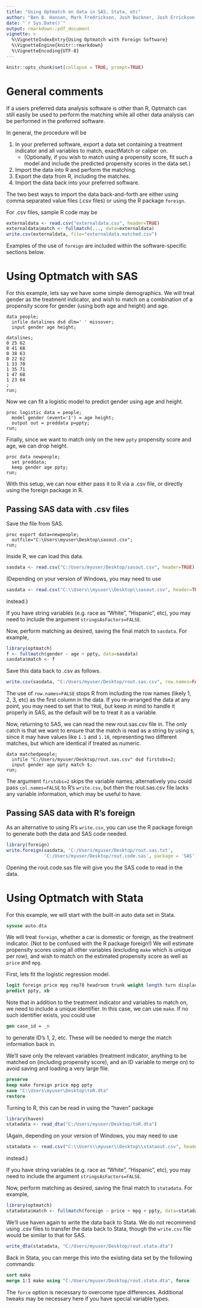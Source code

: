 ```yaml
---
title: "Using Optmatch on data in SAS, Stata, etc"
author: "Ben B. Hansen, Mark Fredrickson, Josh Buckner, Josh Errickson, and Peter Solenberger, with embedded Fortran code due to Dimitri P. Bertsekas and Paul Tseng"
date: "`r Sys.Date()`"
output: rmarkdown::pdf_document
vignette: >
  %\VignetteIndexEntry{Using Optmatch with Foreign Software}
  %\VignetteEngine{knitr::rmarkdown}
  %\VignetteEncoding{UTF-8}
---
```


```r
knitr::opts_chunk$set(collapse = TRUE, prompt=TRUE)
```

# General comments

If a users preferred data analysis software is other than R, Optmatch
can still easily be used to perform the matching while all other data
analysis can be performed in the preferred software.

In general, the procedure will be

1. In your preferred software, export a data set containing a treatment indicator and all variables to match, exactMatch or caliper on.
    * (Optionally, if you wish to match using a propensity score, fit such a model and include the predicted propensity scores in the data set.)
1. Import the data into R and perform the matching.
1. Export the data from R, including the matches.
1. Import the data back into your preferred software.

The two best ways to import the data back-and-forth are either using
comma separated value files (.csv files) or using the R package `foreign`.

For .csv files, sample R code may be

```r
externaldata <- read.csv("externaldata.csv", header=TRUE)
externaldata$match <- fullmatch(..., data=externaldata)
write.csv(externaldata, file="externaldata.matched.csv")
```

Examples of the use of `foreign` are included within the
software-specific sections below.

# Using Optmatch with SAS

For this example, lets say we have some simple demographics. We will
treat gender as the treatment indicator, and wish to match on a
combination of a propensity score for gender (using both age and
height) and age.

```sas
data people;
  infile datalines dsd dlm=' ' missover;
  input gender age height;

datalines;
0 25 62
0 41 68
0 38 63
0 22 62
1 33 70
1 35 71
1 47 68
1 23 64
;
run;
```

Now we can fit a logistic model to predict gender using age and height.

```sas
proc logistic data = people;
  model gender (event='1') = age height;
  output out = preddata p=ppty;
run;
```

Finally, since we want to match only on the new `ppty` propensity
score and age, we can drop height.

```sas
proc data newpeople;
  set preddata;
  keep gender age ppty;
run;
```

With this setup, we can now either pass it to R via a .csv file, or
directly using the foreign package in R.

## Passing SAS data with .csv files

Save the file from SAS.

```sas
proc export data=newpeople;
  outfile="C:\Users\myuser\Desktop\sasout.csv";
run;
```

Inside R, we can load this data.

```r
sasdata <- read.csv("C:/Users/myuser/Desktop/sasout.csv", header=TRUE)
```

(Depending on your version of Windows, you may need to use

```r
sasdata <- read.csv("C:\\Users\\myuser\\Desktop\\sasout.csv", header=TRUE)
```

instead.)

If you have string variables (e.g. race as "White", "Hispanic", etc),
you may need to include the argument `stringsAsFactors=FALSE`.

Now, perform matching as desired, saving the final match to
`sasdata`. For example,

```r
library(optmatch)
f <- fullmatch(gender ~ age + ppty, data=sasdata)
sasdata$match <- f
```

Save this data back to .csv as follows.

```r
write.csv(sasdata, "C:/Users/myuser/Desktop/rout.sas.csv", row.names=FALSE)
```

The use of `row.names=FALSE` stops R from including the row names
(likely 1, 2, 3, etc) as the first column in the data. If you
re-arranged the data at any point, you may need to set that to `TRUE`,
but keep in mind to handle it properly in SAS, as the default will be
to treat it as a variable.

Now, returning to SAS, we can read the new rout.sas.csv file in. The only
catch is that we want to ensure that the match is read as a string by
using `$`, since it may have values like `1.1` and `1.10`,
representing two different matches, but which are identical if treated
as numeric.

```sas
data matchedpeople;
  infile "C:/Users/myuser/Desktop/rout.sas.csv" dsd firstobs=2;
  input gender age ppty match $;
run;
```

The argument `firstobs=2` skips the variable names; alternatively you
could pass `col.names=FALSE` to R's `write.csv`, but then the
rout.sas.csv file lacks any variable information, which may be useful
to have.

## Passing SAS data with R's foreign

As an alternative to using R's `write.csv`, you can use the R package
foreign to generate both the data and SAS code needed.

```r
library(foreign)
write.foreign(sasdata, 'C:/Users/myuser/Desktop/rout.sas.txt',
              'C:/Users/myuser/Desktop/rout.code.sas', package = 'SAS')
```

Opening the rout.code.sas file will give you the SAS code to read in
the data.

# Using Optmatch with Stata

For this example, we will start with the built-in auto data set in Stata.

```stata
sysuse auto.dta
```

We will treat `foreign`, whether a car is domestic or foreign, as the
treatment indicator. (Not to be confused with the R package foreign!)
We will estimate propensity scores using all other variables
(excluding `make` which is unique per row), and wish to match on the
estimated propensity score as well as `price` and `mpg`.

First, lets fit the logistic regression model.

```stata
logit foreign price mpg rep78 headroom trunk weight length turn displacement gear_ratio
predict ppty, xb
```

Note that in addition to the treatment indicator and variables to
match on, we need to include a unique identifier. In this case, we can
use `make`. If no such identifier exists, you could use

```stata
gen case_id = _n
```

to generate ID's 1, 2, etc. These will be needed to merge the match information back in.

We'll save only the relevant variables (treatment indicator, anything
to be matched on (including propensity score), and an ID variable to merge on) to avoid saving
and loading a very large file.

```stata
preserve
keep make foreign price mpg ppty
save "C:\Users\myuser\Desktop\toR.dta"
restore
```

Turning to R, this can be read in using the "haven" package

```r
library(haven)
statadata <- read_dta("C:/Users/myuser/Desktop/toR.dta")
```

(Again, depending on your version of Windows, you may need to use

```r
statadata <- read.csv("C:\\Users\\myuser\\Desktop\\stataout.csv", header=TRUE)
```

instead.)

If you have string variables (e.g. race as "White", "Hispanic", etc),
you may need to include the argument `stringsAsFactors=FALSE`.

Now, perform matching as desired, saving the final match to
`statadata`. For example,

```r
library(optmatch)
statadata$match <- fullmatch(foreign ~ price + mpg + ppty, data=statadata, max.controls=3)
```

We'll use haven again to write the data back to Stata. We do not
recommend using .csv files to transfer the data back to Stata, though
the `write.csv` file would be similar to that for SAS.

```r
write_dta(statadata, "C:/Users/myuser/Desktop/rout.stata.dta")
```

Back in Stata, you can merge this into the existing data set by the
following commands:

```stata
sort make
merge 1:1 make using "C:/Users/myuser/Desktop/rout.stata.dta", force
```

The `force` option is necessary to overcome type
differences. Additional tweaks may be necessary here if you have
special variable types.
